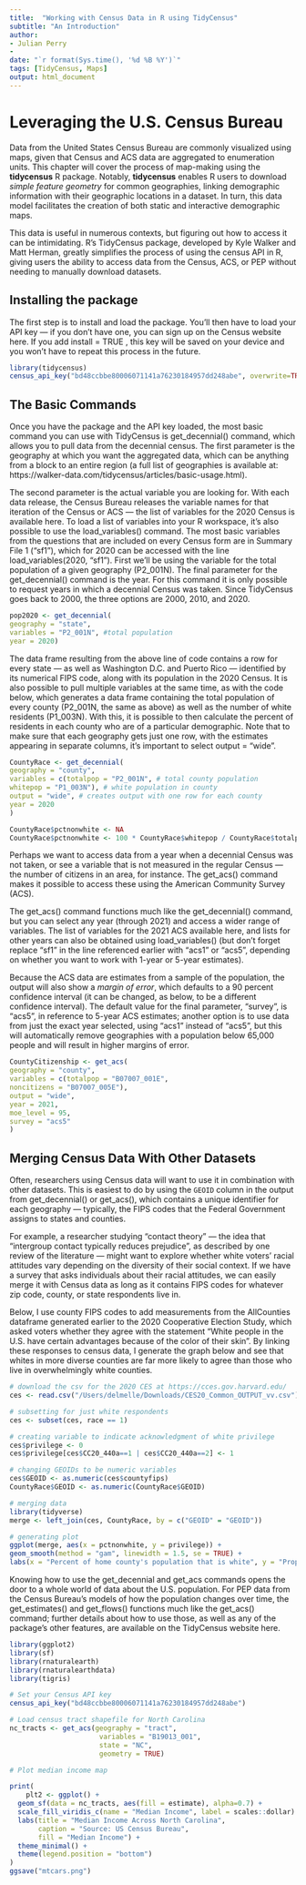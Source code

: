 ```yaml
---
title:  "Working with Census Data in R using TidyCensus"
subtitle: "An Introduction"
author:
- Julian Perry
- 
date: "`r format(Sys.time(), '%d %B %Y')`"
tags: [TidyCensus, Maps]
output: html_document
---
```



# Leveraging the U.S. Census Bureau

Data from the United States Census Bureau are commonly visualized using maps, given that Census and ACS data are aggregated to enumeration units. This chapter will cover the process of map-making using the **tidycensus** R package. Notably, **tidycensus** enables R users to download *simple feature geometry* for common geographies, linking demographic information with their geographic locations in a dataset. In turn, this data model facilitates the creation of both static and interactive demographic maps.

This data is useful in numerous contexts, but figuring out how to access it can be intimidating. R’s TidyCensus package, developed by Kyle Walker and Matt Herman, greatly simplifies the process of using the census API in R, giving users the ability to access data from the Census, ACS, or PEP without needing to manually download datasets.

## Installing the package

The first step is to install and load the package. You’ll then have to load your API key — if you don’t have one, you can sign up on the Census website here. If you add install = TRUE , this key will be saved on your device and you won’t have to repeat this process in the future.

```r
library(tidycensus)
census_api_key("bd48ccbbe80006071141a76230184957dd248abe", overwrite=TRUE)
```


## The Basic Commands

Once you have the package and the API key loaded, the most basic command you can use with TidyCensus is get_decennial() command, which allows you to pull data from the decennial census. The first parameter is the geography at which you want the aggregated data, which can be anything from a block to an entire region (a full list of geographies is available at: https://walker-data.com/tidycensus/articles/basic-usage.html).

The second parameter is the actual variable you are looking for. With each data release, the Census Bureau releases the variable names for that iteration of the Census or ACS — the list of variables for the 2020 Census is available here. To load a list of variables into your R workspace, it’s also possible to use the load_variables() command. The most basic variables from the questions that are included on every Census form are in Summary File 1 ("sf1"), which for 2020 can be accessed with the line load_variables(2020, "sf1"). First we’ll be using the variable for the total population of a given geography (P2_001N).
The final parameter for the get_decennial() command is the year. For this command it is only possible to request years in which a decennial Census was taken. Since TidyCensus goes back to 2000, the three options are 2000, 2010, and 2020.

```r
pop2020 <- get_decennial(
geography = "state",
variables = "P2_001N", #total population
year = 2020)
```

The data frame resulting from the above line of code contains a row for every state — as well as Washington D.C. and Puerto Rico — identified by its numerical FIPS code, along with its population in the 2020 Census.
It is also possible to pull multiple variables at the same time, as with the code below, which generates a data frame containing the total population of every county (P2_001N, the same as above) as well as the number of white residents (P1_003N). With this, it is possible to then calculate the percent of residents in each county who are of a particular demographic. Note that to make sure that each geography gets just one row, with the estimates appearing in separate columns, it’s important to select output = "wide".


```r
CountyRace <- get_decennial(
geography = "county",
variables = c(totalpop = "P2_001N", # total county population
whitepop = "P1_003N"), # white population in county
output = "wide", # creates output with one row for each county
year = 2020
)

CountyRace$pctnonwhite <- NA
CountyRace$pctnonwhite <- 100 * CountyRace$whitepop / CountyRace$totalpop
```

Perhaps we want to access data from a year when a decennial Census was not taken, or see a variable that is not measured in the regular Census — the number of citizens in an area, for instance. The get_acs() command makes it possible to access these using the American Community Survey (ACS).

The get_acs() command functions much like the get_decennial() command, but you can select any year (through 2021) and access a wider range of variables. The list of variables for the 2021 ACS available here, and lists for other years can also be obtained using load_variables() (but don’t forget replace “sf1” in the line referenced earlier with "acs1" or "acs5", depending on whether you want to work with 1-year or 5-year estimates). 

Because the ACS data are estimates from a sample of the population, the output will also show a *margin of error*, which defaults to a 90 percent confidence interval (it can be changed, as below, to be a different confidence interval). The default value for the final parameter, "survey", is "acs5", in reference to 5-year ACS estimates; another option is to use data from just the exact year selected, using "acs1" instead of "acs5", but this will automatically remove geographies with a population below 65,000 people and will result in higher margins of error.

```r
CountyCitizenship <- get_acs(
geography = "county",
variables = c(totalpop = "B07007_001E",
noncitizens = "B07007_005E"),
output = "wide",
year = 2021,
moe_level = 95,
survey = "acs5"
)
```

## Merging Census Data With Other Datasets

Often, researchers using Census data will want to use it in combination with other datasets. This is easiest to do by using the `GEOID` column in the output from get_decennial() or get_acs(), which contains a unique identifier for each geography — typically, the FIPS codes that the Federal Government assigns to states and counties.

For example, a researcher studying “contact theory” — the idea that “intergroup contact typically reduces prejudice”, as described by one review of the literature — might want to explore whether white voters’ racial attitudes vary depending on the diversity of their social context. If we have a survey that asks individuals about their racial attitudes, we can easily merge it with Census data as long as it contains FIPS codes for whatever zip code, county, or state respondents live in.


Below, I use county FIPS codes to add measurements from the AllCounties dataframe generated earlier to the 2020 Cooperative Election Study, which asked voters whether they agree with the statement “White people in the U.S. have certain advantages because of the color of their skin”. By linking these responses to census data, I generate the graph below and see that whites in more diverse counties are far more likely to agree than those who live in overwhelmingly white counties.

```r
# download the csv for the 2020 CES at https://cces.gov.harvard.edu/
ces <- read.csv("/Users/delmelle/Downloads/CES20_Common_OUTPUT_vv.csv")

# subsetting for just white respondents
ces <- subset(ces, race == 1)

# creating variable to indicate acknowledgment of white privilege
ces$privilege <- 0
ces$privilege[ces$CC20_440a==1 | ces$CC20_440a==2] <- 1

# changing GEOIDs to be numeric variables
ces$GEOID <- as.numeric(ces$countyfips)
CountyRace$GEOID <- as.numeric(CountyRace$GEOID)

# merging data
library(tidyverse)
merge <- left_join(ces, CountyRace, by = c("GEOID" = "GEOID"))

# generating plot
ggplot(merge, aes(x = pctnonwhite, y = privilege)) +
geom_smooth(method = "gam", linewidth = 1.5, se = TRUE) +
labs(x = "Percent of home county's population that is white", y = "Proportion of whites acknowledging privilege", title = "White respondents' acknowledgement of white privilege") + theme_bw()
```

Knowing how to use the get_decennial and get_acs commands opens the door to a whole world of data about the U.S. population. For PEP data from the Census Bureau’s models of how the population changes over time, the get_estimates() and get_flows() functions much like the get_acs() command; further details about how to use those, as well as any of the package’s other features, are available on the TidyCensus website here.

```r
library(ggplot2)
library(sf)
library(rnaturalearth)
library(rnaturalearthdata)
library(tigris)

# Set your Census API key
census_api_key("bd48ccbbe80006071141a76230184957dd248abe")

# Load census tract shapefile for North Carolina
nc_tracts <- get_acs(geography = "tract", 
                      variables = "B19013_001", 
                      state = "NC",
                      geometry = TRUE)

# Plot median income map

print(
    plt2 <- ggplot() +
  geom_sf(data = nc_tracts, aes(fill = estimate), alpha=0.7) +
  scale_fill_viridis_c(name = "Median Income", label = scales::dollar) +
  labs(title = "Median Income Across North Carolina",
       caption = "Source: US Census Bureau",
       fill = "Median Income") +
  theme_minimal() +
  theme(legend.position = "bottom")
)
ggsave("mtcars.png")
```